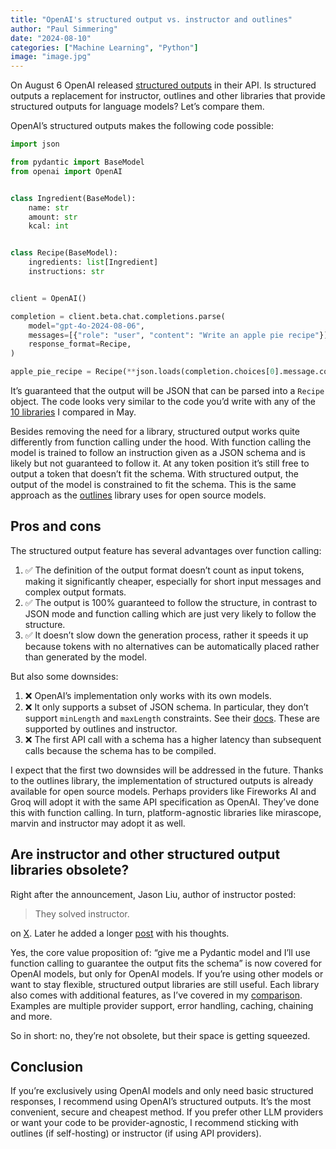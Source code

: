 ```yaml
---
title: "OpenAI's structured output vs. instructor and outlines"
author: "Paul Simmering"
date: "2024-08-10"
categories: ["Machine Learning", "Python"]
image: "image.jpg"
---
```


On August 6 OpenAI released [structured outputs](https://openai.com/index/introducing-structured-outputs-in-the-api/) in their API. Is structured outputs a replacement for instructor, outlines and other libraries that provide structured outputs for language models? Let's compare them.

OpenAI's structured outputs makes the following code possible:

```python
import json

from pydantic import BaseModel
from openai import OpenAI


class Ingredient(BaseModel):
    name: str
    amount: str
    kcal: int


class Recipe(BaseModel):
    ingredients: list[Ingredient]
    instructions: str


client = OpenAI()

completion = client.beta.chat.completions.parse(
    model="gpt-4o-2024-08-06",
    messages=[{"role": "user", "content": "Write an apple pie recipe"}],
    response_format=Recipe,
)

apple_pie_recipe = Recipe(**json.loads(completion.choices[0].message.content))
```

It's guaranteed that the output will be JSON that can be parsed into a `Recipe` object. The code looks very similar to the code you'd write with any of the [10 libraries](/blog/structured_output/) I compared in May. 

Besides removing the need for a library, structured output works quite differently from function calling under the hood. With function calling the model is trained to follow an instruction given as a JSON schema and is likely but not guaranteed to follow it. At any token position it's still free to output a token that doesn't fit the schema. With structured output, the output of the model is constrained to fit the schema. This is the same approach as the [outlines](https://github.com/outlines-dev/outlines) library uses for open source models.

## Pros and cons

The structured output feature has several advantages over function calling:

1. ✅ The definition of the output format doesn't count as input tokens, making it significantly cheaper, especially for short input messages and complex output formats.
2. ✅ The output is 100% guaranteed to follow the structure, in contrast to JSON mode and function calling which are just very likely to follow the structure.
3. ✅ It doesn't slow down the generation process, rather it speeds it up because tokens with no alternatives can be automatically placed rather than generated by the model.

But also some downsides:

1. ❌ OpenAI's implementation only works with its own models.
2. ❌ It only supports a subset of JSON schema. In particular, they don't support `minLength` and `maxLength` constraints. See their [docs](https://platform.openai.com/docs/guides/structured-outputs). These are supported by outlines and instructor.
3. ❌ The first API call with a schema has a higher latency than subsequent calls because the schema has to be compiled.

I expect that the first two downsides will be addressed in the future. Thanks to the outlines library, the implementation of structured outputs is already available for open source models. Perhaps providers like Fireworks AI and Groq will adopt it with the same API specification as OpenAI. They've done this with function calling. In turn, platform-agnostic libraries like mirascope, marvin and instructor may adopt it as well.

## Are instructor and other structured output libraries obsolete?

Right after the announcement,  Jason Liu, author of instructor posted:

> They solved instructor.

on [X](https://x.com/jxnlco/status/1820880349288595629). Later he added a longer [post](https://x.com/jxnlco/status/1820976130096074940) with his thoughts.

Yes, the core value proposition of: "give me a Pydantic model and I'll use function calling to guarantee the output fits the schema" is now covered for OpenAI models, but only for OpenAI models. If you're using other models or want to stay flexible, structured output libraries are still useful. Each library also comes with additional features, as I've covered in my [comparison](/blog/structured_output/). Examples are multiple provider support, error handling, caching, chaining and more.

So in short: no, they're not obsolete, but their space is getting squeezed.

## Conclusion

If you're exclusively using OpenAI models and only need basic structured responses, I recommend using OpenAI's structured outputs. It's the most convenient, secure and cheapest method. If you prefer other LLM providers or want your code to be provider-agnostic, I recommend sticking with outlines (if self-hosting) or instructor (if using API providers).
